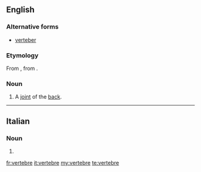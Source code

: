 ==English==

===Alternative forms===
* [[verteber]]

===Etymology===
From {{etyl|fr|en}} {{term|vertebre|lang=fr}}, from {{etyl|la|en}} {{term|vertebra|lang=la}}.

===Noun===
{{en-noun}}

# A [[joint]] of the [[back]].
----
==Italian==

===Noun===
{{head|it|plural}} {{g|f}}

# {{plural of|vertebra|lang=it}}

[[fr:vertebre]]
[[it:vertebre]]
[[my:vertebre]]
[[te:vertebre]]